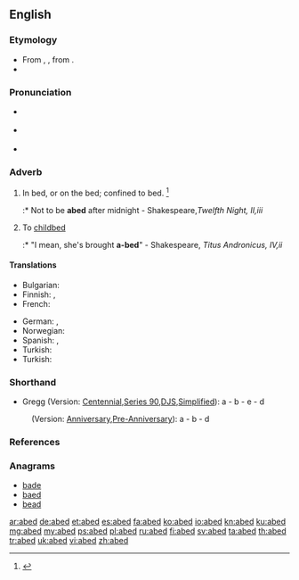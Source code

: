 ==English==

===Etymology===
* From {{etyl|enm|en}} {{term|abedde|lang=enm}}, {{term/t|ang|on}} {{term|bedde||bed|lang=ang}}, from {{etyl|ang|en}} {{term|bedd||bed|lang=ang}}.
* {{prefix|a|bed|t1=in, on}}

===Pronunciation===
* {{a|RP}} {{IPA|/əˈbɛd/}}
* {{a|US}} {{IPA|/əˈbɛd/}}
* {{rhymes|ɛd}}

===Adverb===
{{en-adv}}

# In bed, or on the bed; confined to bed. {{defdate|First attested from 1150 to 1350.}}<ref name=SOED>{{reference-book | last =| first = | authorlink =  | coauthors =  | editor =Brown, Lesley  | others =  | title = The Shorter Oxford English Dictionary | origdate =  | origyear = 1933| origmonth =  | url =  | format =  | accessdate =  | accessyear =  | accessmonth =  | edition = 5th | date =  | year =2003| month =  | publisher =Oxford University Press  | location =Oxford, UK | language =  | id =  | doi = | isbn =978-0-19-860575-7 | lccn = | ol = | pages =3| chapter =  | chapterurl =  | quote =}}</ref>
#:* Not to be '''abed''' after midnight - Shakespeare,''Twelfth Night, II,iii''
# To [[childbed]]
#:* "I mean, she's brought '''a-bed'''" - Shakespeare, ''Titus Andronicus, IV,ii''

====Translations====
{{trans-top|In bed, or on the bed}}
* Bulgarian: {{t-|bg|на легло|sc=Cyrl}}
* Finnish: {{t+|fi|vuode|alt=vuoteessa}}, {{t+|fi|sänky|alt=sängyssä}}
* French: {{t+|fr|au lit}}
{{trans-mid}}
* German: {{tø|de|[[zu]] [[Bett]]}}, {{tø|de|[[im]] [[Bett]]}}
* Norwegian: {{t-|no|i seng}}
* Spanish: {{t-|es|en cama}}, {{t+|es|acostado}}
* Turkish: {{t-|tr|yatakta}}
* Turkish: {{t-|tr|yatakta}}
{{trans-bottom}}

===Shorthand===
* Gregg (Version: [http://en.wikipedia.org/wiki/Gregg_Shorthand#Centennial_Gregg_Shorthand Centennial],[http://en.wikipedia.org/wiki/Gregg_Shorthand#Series_90_Gregg_Shorthand  Series 90],[http://en.wikipedia.org/wiki/Gregg_Shorthand#Diamond_Jubilee_Gregg_Shorthand  DJS],[http://en.wikipedia.org/wiki/Gregg_Shorthand#Simplified_Gregg_Shorthand Simplified]): a - b - e - d
: (Version: [http://en.wikipedia.org/wiki/Gregg_Shorthand#Anniversary_Gregg_Shorthand Anniversary],[http://en.wikipedia.org/wiki/Gregg_Shorthand#Pre-Anniversary_Gregg_Shorthand Pre-Anniversary]): a - b - d

===References===
<references/>

===Anagrams===
* [[bade#English|bade]]
* [[baed#English|baed]]
* [[bead#English|bead]]

[[ar:abed]]
[[de:abed]]
[[et:abed]]
[[es:abed]]
[[fa:abed]]
[[ko:abed]]
[[io:abed]]
[[kn:abed]]
[[ku:abed]]
[[mg:abed]]
[[my:abed]]
[[ps:abed]]
[[pl:abed]]
[[ru:abed]]
[[fi:abed]]
[[sv:abed]]
[[ta:abed]]
[[th:abed]]
[[tr:abed]]
[[uk:abed]]
[[vi:abed]]
[[zh:abed]]